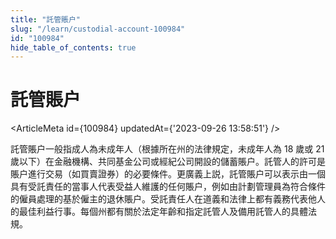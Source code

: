 ```yaml
---
title: "託管賬户"
slug: "/learn/custodial-account-100984"
id: "100984"
hide_table_of_contents: true
---
```



# 託管賬户

<ArticleMeta id={100984} updatedAt={'2023-09-26 13:58:51'} />
<div className='border-solid border-b border-t-0 my-4 border-[var(--ifm-color-gray-300)]' />

託管賬户一般指成人為未成年人（根據所在州的法律規定，未成年人為 18 歲或 21 歲以下）在金融機構、共同基金公司或經紀公司開設的儲蓄賬户。託管人的許可是賬户進行交易（如買賣證券）的必要條件。更廣義上説，託管賬户可以表示由一個具有受託責任的當事人代表受益人維護的任何賬户，例如由計劃管理員為符合條件的僱員處理的基於僱主的退休賬户。受託責任人在道義和法律上都有義務代表他人的最佳利益行事。每個州都有關於法定年齡和指定託管人及備用託管人的具體法規。
